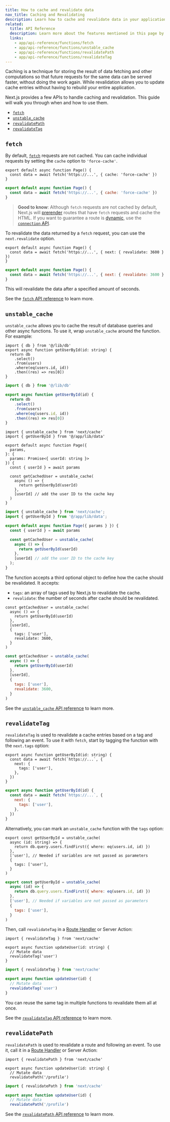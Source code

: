 ```yaml
---
title: How to cache and revalidate data
nav_title: Caching and Revalidating
description: Learn how to cache and revalidate data in your application.
related:
  title: API Reference
  description: Learn more about the features mentioned in this page by reading the API Reference.
  links:
    - app/api-reference/functions/fetch
    - app/api-reference/functions/unstable_cache
    - app/api-reference/functions/revalidatePath
    - app/api-reference/functions/revalidateTag
---
```


Caching is a technique for storing the result of data fetching and other computations so that future requests for the same data can be served faster, without doing the work again. While revalidation allows you to update cache entries without having to rebuild your entire application.

Next.js provides a few APIs to handle caching and revalidation. This guide will walk you through when and how to use them.

- [`fetch`](#fetch)
- [`unstable_cache`](#unstable_cache)
- [`revalidatePath`](#revalidatepath)
- [`revalidateTag`](#revalidatetag)

## `fetch`

By default, [`fetch`](/docs/app/api-reference/functions/fetch) requests are not cached. You can cache individual requests by setting the `cache` option to `'force-cache'`.

```tsx filename="app/page.tsx" switcher
export default async function Page() {
  const data = await fetch('https://...', { cache: 'force-cache' })
}
```

```jsx filename="app/page.jsx" switcher
export default async function Page() {
  const data = await fetch('https://...', { cache: 'force-cache' })
}
```

> **Good to know**: Although `fetch` requests are not cached by default, Next.js will [prerender](/docs/app/getting-started/partial-prerendering#static-rendering) routes that have `fetch` requests and cache the HTML. If you want to guarantee a route is [dynamic](/docs/app/getting-started/partial-prerendering#dynamic-rendering), use the [`connection` API](/docs/app/api-reference/functions/connection).

To revalidate the data returned by a `fetch` request, you can use the `next.revalidate` option.

```tsx filename="app/page.tsx" switcher
export default async function Page() {
  const data = await fetch('https://...', { next: { revalidate: 3600 } })
}
```

```jsx filename="app/page.jsx" switcher
export default async function Page() {
  const data = await fetch('https://...', { next: { revalidate: 3600 } })
}
```

This will revalidate the data after a specified amount of seconds.

See the [`fetch` API reference](/docs/app/api-reference/functions/fetch) to learn more.

## `unstable_cache`

`unstable_cache` allows you to cache the result of database queries and other async functions. To use it, wrap `unstable_cache` around the function. For example:

```tsx filename="app/lib/data.ts swichter
import { db } from '@/lib/db'
export async function getUserById(id: string) {
  return db
    .select()
    .from(users)
    .where(eq(users.id, id))
    .then((res) => res[0])
}
```

```jsx filename="app/lib/data.js" switcher
import { db } from '@/lib/db'

export async function getUserById(id) {
  return db
    .select()
    .from(users)
    .where(eq(users.id, id))
    .then((res) => res[0])
}
```

```tsx filename="app/page.tsx" highlight={2,11,13} switcher
import { unstable_cache } from 'next/cache'
import { getUserById } from '@/app/lib/data'

export default async function Page({
  params,
}: {
  params: Promise<{ userId: string }>
}) {
  const { userId } = await params

  const getCachedUser = unstable_cache(
    async () => {
      return getUserById(userId)
    },
    [userId] // add the user ID to the cache key
  )
}
```

```jsx filename="app/page.jsx" highlight={2,7,9} switcher
import { unstable_cache } from 'next/cache';
import { getUserById } from '@/app/lib/data';

export default async function Page({ params } }) {
  const { userId } = await params

  const getCachedUser = unstable_cache(
    async () => {
      return getUserById(userId)
    },
    [userId] // add the user ID to the cache key
  );
}
```

The function accepts a third optional object to define how the cache should be revalidated. It accepts:

- `tags`: an array of tags used by Next.js to revalidate the cache.
- `revalidate`: the number of seconds after cache should be revalidated.

```tsx filename="app/page.tsx" highlight={6-9} switcher
const getCachedUser = unstable_cache(
  async () => {
    return getUserById(userId)
  },
  [userId],
  {
    tags: ['user'],
    revalidate: 3600,
  }
)
```

```jsx filename="app/page.js" highlight={6-9} switcher
const getCachedUser = unstable_cache(
  async () => {
    return getUserById(userId)
  },
  [userId],
  {
    tags: ['user'],
    revalidate: 3600,
  }
)
```

See the [`unstable_cache` API reference](/docs/app/api-reference/functions/unstable_cache) to learn more.

## `revalidateTag`

`revalidateTag` is used to revalidate a cache entries based on a tag and following an event. To use it with `fetch`, start by tagging the function with the `next.tags` option:

```tsx filename="app/lib/data.ts" highlight={3-5} switcher
export async function getUserById(id: string) {
  const data = await fetch(`https://...`, {
    next: {
      tags: ['user'],
    },
  })
}
```

```jsx filename="app/lib/data.js" highlight={3-5} switcher
export async function getUserById(id) {
  const data = await fetch(`https://...`, {
    next: {
      tags: ['user'],
    },
  })
}
```

Alternatively, you can mark an `unstable_cache` function with the `tags` option:

```tsx filename="app/lib/data.ts" highlight={6-8} switcher
export const getUserById = unstable_cache(
  async (id: string) => {
    return db.query.users.findFirst({ where: eq(users.id, id) })
  },
  ['user'], // Needed if variables are not passed as parameters
  {
    tags: ['user'],
  }
)
```

```jsx filename="app/lib/data.js" highlight={6-8} switcher
export const getUserById = unstable_cache(
  async (id) => {
    return db.query.users.findFirst({ where: eq(users.id, id) })
  },
  ['user'], // Needed if variables are not passed as parameters
  {
    tags: ['user'],
  }
)
```

Then, call `revalidateTag` in a [Route Handler](/docs/app/api-reference/file-conventions/route) or Server Action:

```tsx filename="app/lib/actions.ts" highlight={1} switcher
import { revalidateTag } from 'next/cache'

export async function updateUser(id: string) {
  // Mutate data
  revalidateTag('user')
}
```

```jsx filename="app/lib/actions.js" highlight={1} switcher
import { revalidateTag } from 'next/cache'

export async function updateUser(id) {
  // Mutate data
  revalidateTag('user')
}
```

You can reuse the same tag in multiple functions to revalidate them all at once.

See the [`revalidateTag` API reference](/docs/app/api-reference/functions/revalidateTag) to learn more.

## `revalidatePath`

`revalidatePath` is used to revalidate a route and following an event. To use it, call it in a [Route Handler](/docs/app/api-reference/file-conventions/route) or Server Action:

```tsx filename="app/lib/actions.ts" highlight={1} switcher
import { revalidatePath } from 'next/cache'

export async function updateUser(id: string) {
  // Mutate data
  revalidatePath('/profile')
```

```jsx filename="app/lib/actions.js" highlight={1} switcher
import { revalidatePath } from 'next/cache'

export async function updateUser(id) {
  // Mutate data
  revalidatePath('/profile')
```

See the [`revalidatePath` API reference](/docs/app/api-reference/functions/revalidatePath) to learn more.
